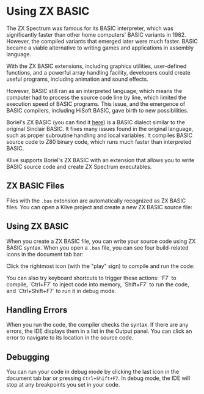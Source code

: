

# Using ZX BASIC

The ZX Spectrum was famous for its BASIC interpreter, which was significantly faster than other home computers' BASIC variants in 1982. However, the compiled variants that emerged later were much faster. BASIC became a viable alternative to writing games and applications in assembly language.

With the ZX BASIC extensions, including graphics utilities, user-defined functions, and a powerful array handling facility, developers could create useful programs, including animation and sound effects.

However, BASIC still ran as an interpreted language, which means the computer had to process the source code line by line, which limited the execution speed of BASIC programs. This issue, and the emergence of BASIC compilers, including HiSoft BASIC, gave birth to new possibilities.

Boriel's ZX BASIC (you can find it [here](https://zxbasic.readthedocs.io/en/docs/)) is a BASIC dialect similar to the original Sinclair BASIC. It fixes many issues found in the original language, such as proper subroutine handling and local variables. It compiles BASIC source code to Z80 binary code, which runs much faster than interpreted BASIC.

Klive supports Boriel's ZX BASIC with an extension that allows you to write BASIC source code and create ZX Spectrum executables.

## ZX BASIC Files

Files with the `.bas` extension are automatically recognized as ZX BASIC files. You can open a Klive project and create a new ZX BASIC source file:

<ClickableImage src="/images/working-with-ide/zxb-reset.png" width={770} />

## Using ZX BASIC

When you create a ZX BASIC file, you can write your source code using ZX BASIC syntax. When you open a `.bas` file, you can see four build-related icons in the document tab bar:

<ClickableImage src="/images/working-with-ide/zxb-actions.png" width={725} />

Click the rightmost icon (with the "play" sign) to compile and run the code:

<ClickableImage src="/images/working-with-ide/zxb-running.png" width={480} />

<Callout type="info" emoji="💡">
You can also try keyboard shortcuts to trigger these actions: `F7` to compile, `Ctrl+F7` to inject code into memory, `Shift+F7` to run the code, and `Ctrl+Shift+F7` to run it in debug mode.
</Callout>

## Handling Errors

When you run the code, the compiler checks the syntax. If there are any errors, the IDE displays them in a list in the Output panel. You can click an error to navigate to its location in the source code.

## Debugging

You can run your code in debug mode by clicking the last icon in the document tab bar or pressing `Ctrl+Shift+F7`. In debug mode, the IDE will stop at any breakpoints you set in your code.